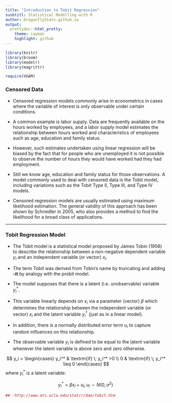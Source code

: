 ```yaml
---
title: "Introduction to Tobit Regression"
susbtitl: Statistical Modelling with R
author: DragonflyStats.github.io
output:
  prettydoc::html_pretty:
    theme: cayman
    highlight: github
---
```


```r
library(knitr)
library(broom)
library(modelr)
library(magrittr)

require(VGAM)
```

### Censored Data

*	Censored regression models commonly arise in econometrics in cases where the variable of interest is only observable under certain conditions. 

* A common example is labor supply. Data are frequently available on the hours worked by employees, and a labor supply model estimates the relationship between hours worked and characteristics of employees such as age, education and family status. 
*  However, such estimates undertaken using linear regression will be biased by the fact that for people who are unemployed it is not possible to observe the number of hours they would have worked had they had employment. 

*  Still we know age, education and family status for those observations.
A model commonly used to deal with censored data is the Tobit model, including variations such as the Tobit Type II, Type III, and Type IV models.

*  Censored regression models are usually estimated using maximum likelihood estimation. The general validity of this approach has been shown by Schnedler in 2005, who also provides a method to find the likelihood for a broad class of applications.

---------------------------------------------------------------------------------------------------------------------------

### Tobit Regression Model

* The Tobit model is a statistical model proposed by James Tobin (1958) to describe the relationship between a non-negative 
dependent variable $y_i$ and an independent variable (or vector) $x_i$. 

* The term Tobit was derived from Tobin's name by truncating and adding **-it** by analogy with the probit model.

* The model supposes that there is a latent (i.e. unobservable) variable $y_i^*$. 

* This variable linearly depends on $x_i$ via a parameter (vector) $\beta$ which determines the relationship between the independent variable (or vector) $x_i$ and the latent variable $y_i^*$ (just as in a linear model). 

* In addition, there is a normally distributed error term $u_i$ to capture random influences on this relationship. 

* The observable variable $y_i$ is defined to be equal to the latent variable whenever the latent variable is above zero and zero otherwise.

$$
y_i = \begin{cases} 
    y_i^* & \textrm{if} \; y_i^* >0 \\ 
    0     & \textrm{if} \; y_i^* \leq 0
\end{cases}
$$ where $y_i^*$ is a latent variable:

 $$y_i^* = \beta x_i + u_i, u_i \sim N(0,\sigma^2) \, $$



```r
## -http://www.ats.ucla.edu/stat/r/dae/tobit.htm
```
